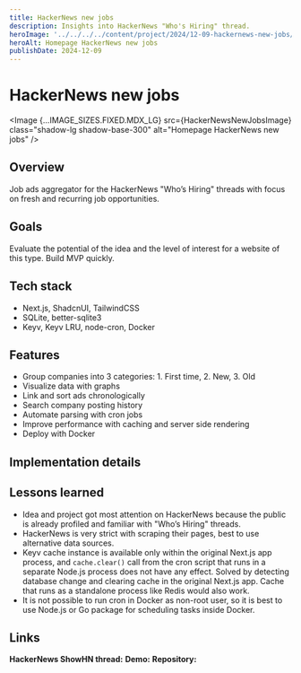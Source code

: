 ```yaml
---
title: HackerNews new jobs
description: Insights into HackerNews "Who's Hiring" thread. 
heroImage: '../../../../content/project/2024/12-09-hackernews-new-jobs/_images/hackernews-new-jobs.png'
heroAlt: Homepage HackerNews new jobs
publishDate: 2024-12-09
---
```



# HackerNews new jobs

<Image {...IMAGE_SIZES.FIXED.MDX_LG} src={HackerNewsNewJobsImage} class="shadow-lg shadow-base-300" alt="Homepage HackerNews new jobs" />

## Overview

Job ads aggregator for the HackerNews "Who’s Hiring" threads with focus on fresh and recurring job opportunities.

## Goals

Evaluate the potential of the idea and the level of interest for a website of this type. Build MVP quickly.

## Tech stack

- Next.js, ShadcnUI, TailwindCSS
- SQLite, better-sqlite3
- Keyv, Keyv LRU, node-cron, Docker

## Features

- Group companies into 3 categories: 1. First time, 2. New, 3. Old
- Visualize data with graphs 
- Link and sort ads chronologically
- Search company posting history
- Automate parsing with cron jobs
- Improve performance with caching and server side rendering
- Deploy with Docker

## Implementation details

## Lessons learned 

- Idea and project got most attention on HackerNews because the public is already profiled and familiar with "Who’s Hiring" threads.
- HackerNews is very strict with scraping their pages, best to use alternative data sources.
- Keyv cache instance is available only within the original Next.js app process, and `cache.clear()` call from the cron script that runs in a separate Node.js process does not have any effect. Solved by detecting database change and clearing cache in the original Next.js app. Cache that runs as a standalone process like Redis would also work.
- It is not possible to run cron in Docker as non-root user, so it is best to use Node.js or Go package for scheduling tasks inside Docker.

## Links

**HackerNews ShowHN thread:** <Link href="https://news.ycombinator.com/item?id=42373936" variant="link-markdown" target="_blank" title="HackerNews ShowHN thread" />
**Demo:** <Link href="https://hackernews-new-jobs.arm1.nemanjamitic.com" variant="link-markdown" target="_blank" title="HackerNews new jobs demo" />
**Repository:** <Link href="https://github.com/nemanjam/hn-new-jobs" variant="link-markdown" target="_blank" title="HackerNews new jobs repository" />

